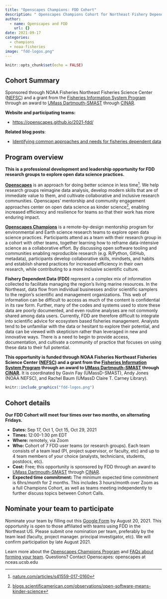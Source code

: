 ```yaml
---
title: "Openscapes Champions: FDD Cohort"
description: " Openscapes Champions Cohort for Northeast Fishery Dependent Data Users (FDD)"
author:
  - name: Openscapes and FDD
    url: {}
date: 2021-09-17
categories:
  - champions
  - noaa-fisheries
image: "fdd-logos.png"   
---
```


```r
knitr::opts_chunk$set(echo = FALSE)
```


## Cohort Summary 
Sponsored through NOAA Fisheries Northeast Fisheries Science Center ([NEFSC](https://www.fisheries.noaa.gov/about/northeast-fisheries-science-center)) and a grant from the [Fisheries Information System Program](https://www.fisheries.noaa.gov/national/commercial-fishing/fisheries-information-system-program) through an award to [UMass Dartmouth-SMAST](https://www.umassd.edu/smast/) through [CINAR](http://www.cinar.org/).

**Website and participating teams:**

- <https://openscapes.github.io/2021-fdd/>

**Related blog posts**: 

- [Identifying common approaches and needs for fisheries dependent data](https://www.openscapes.org/blog/2021/11/12/fdd-champions/)


## Program overview

**This is a professional development and leadership opportunity for FDD research groups to explore open data science practices.**

**[Openscapes](https://openscapes.org)** is an approach for doing better science in less time[^1]. We help research groups reimagine data analysis, develop modern skills that are of immediate value to them, and cultivate collaborative and inclusive research communities. Openscapes’ mentorship and community engagement approaches center on open data science as kinder science[^2], enabling increased efficiency and resilience for teams so that their work has more enduring impact. 

**[Openscapes Champions](https://www.openscapes.org/champions/)** is a remote-by-design mentorship program for environmental and Earth science research teams to explore open data science practices. Participants attend as a team with their research group in a cohort with other teams, together learning how to reframe data-intensive science as a collaborative effort. By discussing open software tooling and communities enabling reproducible research (e.g. R/Python, GitHub, metadata), participants develop collaborative skills, mindsets, and habits and establish shared practices for increased efficiency in their own research, while contributing to a more inclusive scientific culture. 

**Fishery Dependent Data (FDD) **represent a complex mix of information collected to facilitate managing the region's living marine resources. In the Northeast, data flow from individual businesses and/or scientific samplers to the region's scientific and management organizations. This web of information can be difficult to access as much of the content is confidential in its raw form. Further, many of the codes and systems used to store these data are poorly documented, and even routine analyses are not commonly shared among data users. Currently, FDD are therefore difficult to integrate into scientific advice for ecosystem based fisheries management. Analysts tend to be unfamiliar with the data or hesitant to explore their potential, and data can be viewed with skepticism rather than leveraged in new and innovative ways. There is a need to begin to provide access, documentation, and cultivate a community of practice that focuses on using these data to their full potential.

**This opportunity is funded through NOAA Fisheries Northeast Fisheries Science Center ([NEFSC](https://www.fisheries.noaa.gov/about/northeast-fisheries-science-center)) and a grant from the [Fisheries Information System Program](https://www.fisheries.noaa.gov/national/commercial-fishing/fisheries-information-system-program) through an award to [UMass Dartmouth-SMAST](https://www.umassd.edu/smast/) through [CINAR](http://www.cinar.org/).** It is coordinated by Gavin Fay (UMassD-SMAST), Andy Jones (NOAA NEFSC), and Rachel Baum (UMassD Claire T. Carney Library).


```r
knitr::include_graphics("fdd-logos.png")  
```


## Cohort details

**Our FDD Cohort will meet four times over two months, on alternating Fridays.**

* **Dates: **Sep 17, Oct 1, Oct 15, Oct 29, 2021
* **Times: **12:00-1:30 pm EDT 
* **Where:** remotely, via Zoom
* **Who: **Cohort of 7 FDD user teams (or research groups). Each team consists of a team lead (PI, project supervisor, or faculty, etc) and up to 4 team members of your choice (analysts, technicians, students, postdocs, etc). 
* **Cost:** Free; this opportunity is sponsored by FDD through an award to [UMass Dartmouth-SMAST](https://www.umassd.edu/smast/) through [CINAR](http://www.cinar.org/).
* **Expected time commitment:** The minimum expected time commitment is 6hrs/month for 2 months. This includes 3 hours/month over Zoom as a full Champions Cohort, as well as teams meeting independently to further discuss topics between Cohort Calls. 

## Nominate your team to participate

Nominate your team by filling out this [Google Form](https://docs.google.com/forms/d/e/1FAIpQLSeUJUEqjRo0u4v5f8Ntv9qhDeGA6TkHmxlW1TjH0mg_3dDCDw/viewform?usp=sf_link) by August 20, 2021. This opportunity is open to those affiliated with teams using FDD in the Northeast US. Please submit one nomination per team, preferably by the team lead (faculty, project manager. principal investigator, etc). We will confirm participation by late August 2021. 

Learn more about the [Openscapes Champions Program](https://openscapes.org/champions) and [FAQs about forming your team](https://openscapes.org/faq). Questions? Contact Openscapes: openscapes at nceas.ucsb.edu


[^1]:
     [nature.com/articles/s41559-017-0160](https://nature.com/articles/s41559-017-0160) 

[^2]:
     [blogs.scientificamerican.com/observations/open-software-means-kinder-science](https://blogs.scientificamerican.com/observations/open-software-means-kinder-science) 
